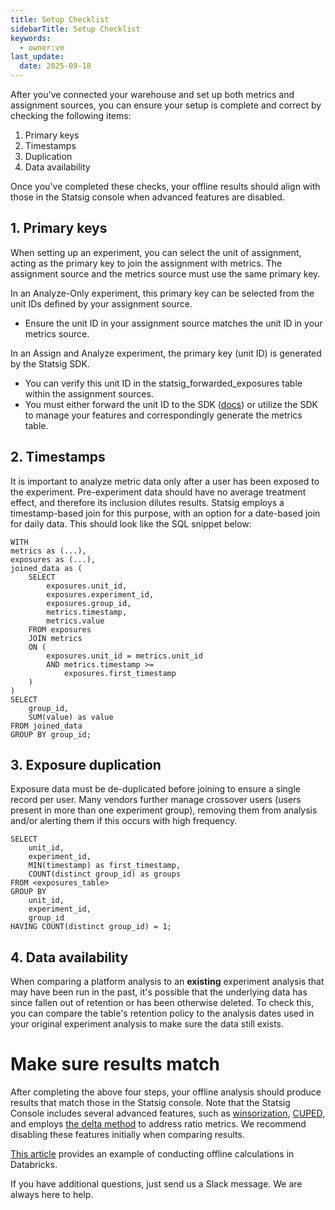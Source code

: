 ```yaml
---
title: Setup Checklist
sidebarTitle: Setup Checklist
keywords:
  - owner:vm
last_update:
  date: 2025-09-18
---
```


After you've connected your warehouse and set up both metrics and assignment sources, you can ensure your setup is complete and correct by checking the following items:

1. Primary keys
2. Timestamps
3. Duplication
4. Data availability

Once you've completed these checks, your offline results should align with those in the Statsig console when advanced features are disabled.

## 1. Primary keys

When setting up an experiment, you can select the unit of assignment, acting as the primary key to join the assignment with metrics. The assignment source and the metrics source must use the same primary key.

In an Analyze-Only experiment, this primary key can be selected from the unit IDs defined by your assignment source.
- Ensure the unit ID in your assignment source matches the unit ID in your metrics source.


In an Assign and Analyze experiment, the primary key (unit ID) is generated by the Statsig SDK.
- You can verify this unit ID in the statsig_forwarded_exposures table within the assignment sources.
- You must either forward the unit ID to the SDK ([docs](/client/introduction)) or utilize the SDK to manage your features and correspondingly generate the metrics table.


## 2. Timestamps
It is important to analyze metric data only after a user has been exposed to the experiment. Pre-experiment data should have no average treatment effect, and therefore its inclusion dilutes results. Statsig employs a timestamp-based join for this purpose, with an option for a date-based join for daily data. This should look like the SQL snippet below:

```
WITH 
metrics as (...),
exposures as (...),
joined_data as (
    SELECT 
        exposures.unit_id,
        exposures.experiment_id,
        exposures.group_id,
        metrics.timestamp,
        metrics.value
    FROM exposures
    JOIN metrics
    ON (
        exposures.unit_id = metrics.unit_id
        AND metrics.timestamp >= 
        	exposures.first_timestamp
    )
)
SELECT 
    group_id,
    SUM(value) as value
FROM joined_data
GROUP BY group_id;
```

## 3. Exposure duplication
Exposure data must be de-duplicated before joining to ensure a single record per user. Many vendors further manage crossover users (users present in more than one experiment group), removing them from analysis and/or alerting them if this occurs with high frequency.

```
SELECT 
    unit_id,
    experiment_id,
    MIN(timestamp) as first_timestamp,
    COUNT(distinct group_id) as groups
FROM <exposures_table>
GROUP BY 
    unit_id,
    experiment_id,
    group_id
HAVING COUNT(distinct group_id) = 1;
```

## 4. Data availability
When comparing a platform analysis to an **existing** experiment analysis that may have been run in the past, it's possible that the underlying data has since fallen out of retention or has been otherwise deleted. To check this, you can compare the table's retention policy to the analysis dates used in your original experiment analysis to make sure the data still exists.


# Make sure results match
After completing the above four steps, your offline analysis should produce results that match those in the Statsig console. Note that the Statsig Console includes several advanced features, such as [winsorization](/stats-engine/methodologies/winsorization#winsorization-statsig-whn), [CUPED](/stats-engine/variance_reduction#cuped), and employs [the delta method](/stats-engine/variance#ratio-and-mean-metrics) to address ratio metrics. We recommend disabling these features initially when comparing results.

[This article](https://www.statsig.com/blog/how-to-analyze-an-experiment-from-databricks-tables) provides an example of conducting offline calculations in Databricks.

If you have additional questions, just send us a Slack message. We are always here to help.
